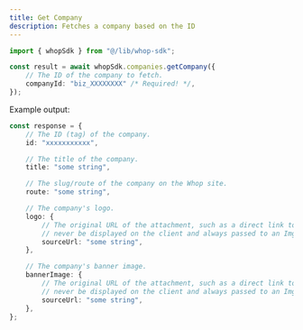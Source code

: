 ```yaml
---
title: Get Company
description: Fetches a company based on the ID
---
```


```typescript
import { whopSdk } from "@/lib/whop-sdk";

const result = await whopSdk.companies.getCompany({
	// The ID of the company to fetch.
	companyId: "biz_XXXXXXXX" /* Required! */,
});

```

Example output:

```typescript
const response = {
	// The ID (tag) of the company.
	id: "xxxxxxxxxxx",

	// The title of the company.
	title: "some string",

	// The slug/route of the company on the Whop site.
	route: "some string",

	// The company's logo.
	logo: {
		// The original URL of the attachment, such as a direct link to S3. This should
		// never be displayed on the client and always passed to an Imgproxy transformer.
		sourceUrl: "some string",
	},

	// The company's banner image.
	bannerImage: {
		// The original URL of the attachment, such as a direct link to S3. This should
		// never be displayed on the client and always passed to an Imgproxy transformer.
		sourceUrl: "some string",
	},
};

```
